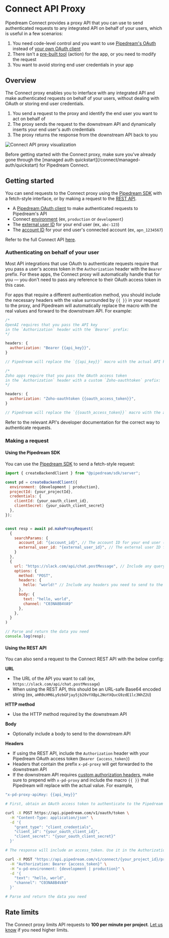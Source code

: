 
# Connect API Proxy

Pipedream Connect provides a proxy API that you can use to send authenticated requests to any integrated API on behalf of your users, which is useful in a few scenarios:

1. You need code-level control and you want to use [Pipedream's OAuth](/connect/managed-auth/oauth-clients#using-pipedream-oauth) instead of [your own OAuth client](/connect/managed-auth/oauth-clients#using-a-custom-oauth-client)
2. There isn't a [pre-built tool](/connect/components) (action) for the app, or you need to modify the request
3. You want to avoid storing end user credentials in your app

## Overview

The Connect proxy enables you to interface with any integrated API and make authenticated requests on behalf of your users, without dealing with OAuth or storing end user credentials.

1. You send a request to the proxy and identify the end user you want to act on behalf of
2. The proxy sends the request to the downstream API and dynamically inserts your end user's auth credentials
3. The proxy returns the response from the downstream API back to you

![Connect API proxy visualization](https://res.cloudinary.com/pipedreamin/image/upload/v1738822030/pd-connect-proxy-viz_k5iksb.png)

<Callout type="info">
Before getting started with the Connect proxy, make sure you've already gone through the [managed auth quickstart](/connect/managed-auth/quickstart) for Pipedream Connect.
</Callout>

## Getting started

You can send requests to the Connect proxy using the [Pipedream SDK](/connect/sdk) with a fetch-style interface, or by making a request to the [REST API](/rest-api/connect/proxy).

- A [Pipedream OAuth client](/rest-api/auth#oauth) to make authenticated requests to Pipedream's API
- Connect [environment](/connect/environments) (ex, `production` or `development`)
- The [external user ID](/connect/api#external-users) for your end user (ex, `abc-123`)
- The [account ID](/connect/api#accounts) for your end user's connected account (ex, `apn_1234567`)

Refer to the full Connect API [here](/connect/api).

### Authenticating on behalf of your user

Most API integrations that use OAuth to authenticate requests require that you pass a user's access token in the `Authorization` header with the `Bearer` prefix. For these apps, the Connect proxy will automatically handle that for you — you don't need to pass any reference to their OAuth access token in this case.

For apps that require a different authentication method, you should include the necessary headers with the value surrounded by `{{ }}` in your request to the proxy, and Pipedream will automatically replace the macro with the real values and forward to the downstream API. For example:

```javascript
/*
OpenAI requires that you pass the API key 
in the `Authorization` header with the `Bearer` prefix:
*/

headers: {
  authorization: "Bearer {{api_key}}", 
}

// Pipedream will replace the `{{api_key}}` macro with the actual API key
```

```javascript
/*
Zoho apps require that you pass the OAuth access token
in the `Authorization` header with a custom `Zoho-oauthtoken` prefix:
*/

headers: {
  authorization: "Zoho-oauthtoken {{oauth_access_token}}", 
}

// Pipedream will replace the `{{oauth_access_token}}` macro with the actual token
```

<Callout type="info">
Refer to the relevant API's developer documentation for the correct way to authenticate requests.
</Callout>

### Making a request

#### Using the Pipedream SDK

You can use the [Pipedream SDK](https://www.npmjs.com/package/@pipedream/sdk) to send a fetch-style request:

```javascript
import { createBackendClient } from "@pipedream/sdk/server";

const pd = createBackendClient({
  environment: {development | production},
  projectId: {your_projectId},
  credentials: {
    clientId: {your_oauth_client_id},
    clientSecret: {your_oauth_client_secret}
  },
});


const resp = await pd.makeProxyRequest(
  {
    searchParams: {
      account_id: "{account_id}", // The account ID for your end user (ex, apn_1234567)
      external_user_id: "{external_user_id}", // The external user ID for your end user
    }
  },
  {
    url: "https://slack.com/api/chat.postMessage", // Include any query params you need; no need to Base64 encode the URL if using the SDK
    options: {
      method: "POST",
      headers: { 
        hello: "world!" // Include any headers you need to send to the downstream API
      },
      body: {
        text: "hello, world",
        channel: "C03NA8B4VA9"
      },
    },
  }
)

// Parse and return the data you need
console.log(resp);
```

#### Using the REST API

You can also send a request to the Connect REST API with the below config:

**URL**

- The URL of the API you want to call (ex, `https://slack.com/api/chat.postMessage`)
- When using the REST API, this should be an URL-safe Base64 encoded string (ex, `aHR0cHM6Ly9zbGFjay5jb20vYXBpL2NoYXQucG9zdE1lc3NhZ2U`)

**HTTP method**

- Use the HTTP method required by the downstream API

**Body**

- Optionally include a body to send to the downstream API

**Headers**

- If using the REST API, include the `Authorization` header with your Pipedream OAuth access token (`Bearer {access_token}`)
- Headers that contain the prefix `x-pd-proxy` will get forwarded to the downstream API
- If the downstream API requires [custom authorization headers](#authenticating-on-behalf-of-your-user), make sure to prepend with `x-pd-proxy` and include the macro `{{ }}` that Pipedream will replace with the actual value. For example,

```javascript
"x-pd-proxy-apiKey: {{api_key}}"
```

```bash
# First, obtain an OAuth access token to authenticate to the Pipedream API

curl -X POST https://api.pipedream.com/v1/oauth/token \
  -H "Content-Type: application/json" \
  -d '{
    "grant_type": "client_credentials",
    "client_id": "{your_oauth_client_id}",
    "client_secret": "{your_oauth_client_secret}"
  }'

# The response will include an access_token. Use it in the Authorization header below.

curl -X POST "https://api.pipedream.com/v1/connect/{your_project_id}/proxy/{url_safe_base64_encoded_url}?external_user_id={external_user_id}&account_id={apn_xxxxxxx}" \
  -H "Authorization: Bearer {access_token}" \
  -H "x-pd-environment: {development | production}" \
  -d '{
    "text": "hello, world",
    "channel": "C03NA8B4VA9"
  }'

# Parse and return the data you need
```

## Rate limits

The Connect proxy limits API requests to **100 per minute per project**. [Let us know](https://pipedream.com/support) if you need higher limits.
